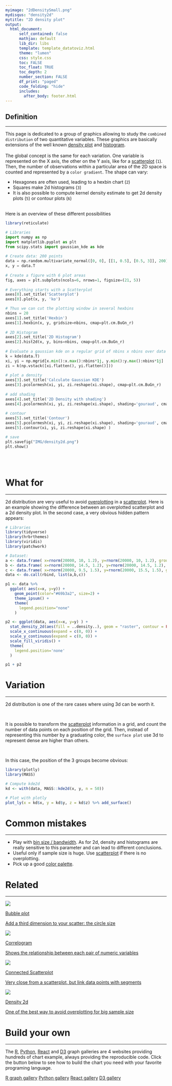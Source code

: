 ```yaml
---
myimage: "2dDensitySmall.png"
mydisqus: "density2d"
mytitle: "2D density plot"
output:
  html_document:
      self_contained: false    
      mathjax: default
      lib_dir: libs
      template: template_datatoviz.html
      theme: "lumen"
      css: style.css
      toc: FALSE
      toc_float: TRUE
      toc_depth: 2
      number_section: FALSE
      df_print: "paged"
      code_folding: "hide"
      includes: 
        after_body: footer.html
---
```



<div class="mycontent">




# Definition {#definition}
***

This page is dedicated to a group of graphics allowing to study the `combined distribution` of two quantitative variables. These graphics are basically extensions of the well known [density plot](https://www.data-to-viz.com/graph/density.html) and [histogram](https://www.data-to-viz.com/graph/histogram.html).
<br><br>
The global concept is the same for each variation. One variable is represented on the X axis, the other on the Y axis, like for a [scatterplot](https://www.data-to-viz.com/graph/scatter) (`1`). Then, the number of observations within a particular area of the 2D space is counted and represented by a `color gradient`. The shape can vary:

- Hexagones are often used, leading to a hexbin chart (`2`)
- Squares make 2d histograms (`3`)
- It is also possible to compute kernel density estimate to get 2d density plots (`5`) or contour plots (`6`)

<br>
Here is an overview of these different possibilities

```r
library(reticulate)
```

```python
# Libraries
import numpy as np
import matplotlib.pyplot as plt
from scipy.stats import gaussian_kde as kde
 
# Create data: 200 points
data = np.random.multivariate_normal([0, 0], [[1, 0.5], [0.5, 3]], 200)
x, y = data.T
 
# Create a figure with 6 plot areas
fig, axes = plt.subplots(ncols=6, nrows=1, figsize=(21, 5))
 
# Everything starts with a Scatterplot
axes[0].set_title('Scatterplot')
axes[0].plot(x, y, 'ko')

# Thus we can cut the plotting window in several hexbins
nbins = 20
axes[1].set_title('Hexbin')
axes[1].hexbin(x, y, gridsize=nbins, cmap=plt.cm.BuGn_r)
 
# 2D Histogram
axes[2].set_title('2D Histogram')
axes[2].hist2d(x, y, bins=nbins, cmap=plt.cm.BuGn_r)
 
# Evaluate a gaussian kde on a regular grid of nbins x nbins over data extents
k = kde(data.T)
xi, yi = np.mgrid[x.min():x.max():nbins*1j, y.min():y.max():nbins*1j]
zi = k(np.vstack([xi.flatten(), yi.flatten()]))
 
# plot a density
axes[3].set_title('Calculate Gaussian KDE')
axes[3].pcolormesh(xi, yi, zi.reshape(xi.shape), cmap=plt.cm.BuGn_r)
 
# add shading
axes[4].set_title('2D Density with shading')
axes[4].pcolormesh(xi, yi, zi.reshape(xi.shape), shading='gouraud', cmap=plt.cm.BuGn_r)
 
# contour
axes[5].set_title('Contour')
axes[5].pcolormesh(xi, yi, zi.reshape(xi.shape), shading='gouraud', cmap=plt.cm.BuGn_r)
axes[5].contour(xi, yi, zi.reshape(xi.shape) )

# save
plt.savefig("IMG/density2d.png")
plt.show()
```

</div>

<br><br>


<div class="mycontent">


# What for
***

2d distribution are very useful to avoid [overplotting](http://www.data-to-viz.com/caveat/overplotting.html) in a [scatterplot](https://www.data-to-viz.com/graph/scatter). Here is an example showing the difference between an overplotted scatterplot and a 2d density plot. In the second case, a very obvious hidden pattern appears:


```r
# Libraries
library(tidyverse)
library(hrbrthemes)
library(viridis)
library(patchwork)

# Dataset:
a <- data.frame( x=rnorm(20000, 10, 1.2), y=rnorm(20000, 10, 1.2), group=rep("A",20000))
b <- data.frame( x=rnorm(20000, 14.5, 1.2), y=rnorm(20000, 14.5, 1.2), group=rep("B",20000))
c <- data.frame( x=rnorm(20000, 9.5, 1.5), y=rnorm(20000, 15.5, 1.5), group=rep("C",20000))
data <- do.call(rbind, list(a,b,c))               

p1 <- data %>%
  ggplot( aes(x=x, y=y)) +
    geom_point(color="#69b3a2", size=2) +
    theme_ipsum() +
    theme(
      legend.position="none"
    )

p2 <- ggplot(data, aes(x=x, y=y) ) +
  stat_density_2d(aes(fill = ..density..), geom = "raster", contour = FALSE) +
  scale_x_continuous(expand = c(0, 0)) +
  scale_y_continuous(expand = c(0, 0)) +
  scale_fill_viridis() +
  theme(
    legend.position='none'
  )

p1 + p2
```



# Variation {#variation}
***

2d distribution is one of the rare cases where using 3d can be worth it.  

<br>

It is possible to transform the [scatterplot](https://www.data-to-viz.com/graph/scatter) information in a grid, and count the number of data points on each position of the grid. Then, instead of representing this number by a graduating color, the `surface plot` use 3d to represent dense are higher than others. 

<br>

In this case, the position of the 3 groups become obvious:

```r
library(plotly)
library(MASS)

# Compute kde2d
kd <- with(data, MASS::kde2d(x, y, n = 50))

# Plot with plotly
plot_ly(x = kd$x, y = kd$y, z = kd$z) %>% add_surface()
```


# Common mistakes {#mistake}
***

- Play with [bin size / bandwidth](http://www.data-to-viz.com/caveat/bin_size.html). As for 2d, density and histograms are really sensitive to this parameter and can lead to different conclusions.
- Useful only if sample size is huge. Use [scatterplot](https://www.data-to-viz.com/graph/scatter) if there is no overplotting.
- Pick up a good [color palette](http://www.data-to-viz.com/caveat/rainbow.html).

# Related {#related}
***

<div class="row">
  <div class="col-lg-3 col-md-6 col-sm-6">
  <a href="http://www.data-to-viz.com/graph/bubble.html" class="btn btn-primary mybtnrelated" style="margin-bottom:4px;white-space: normal !important;">
  <img  src="https://github.com/holtzy/data_to_viz/raw/master/img/section/BubblePlotSmall.png">
  <p class="mytitlerelated">Bubble plot</p>
  <p class="mytextrelated">Add a third dimension to your scatter: the circle size</p>
  </a>
  </div>
  <div class="col-lg-3 col-md-6 col-sm-6">
  <a href="http://www.data-to-viz.com/graph/correlogram.html" class="btn btn-primary mybtnrelated" style="margin-bottom:4px;white-space: normal !important;">
  <img  src="https://github.com/holtzy/data_to_viz/raw/master/img/section/CorrelogramSmall.png">
  <p class="mytitlerelated">Correlogram</p>
  <p class="mytextrelated">Shows the relationship between each pair of numeric variables</p>
  </a>
  </div>
  <div class="col-lg-3 col-md-6 col-sm-6">
  <a href="http://www.data-to-viz.com/graph/connectedscatter.html" class="btn btn-primary mybtnrelated" style="margin-bottom:4px;white-space: normal !important;">
  <img  src="https://github.com/holtzy/data_to_viz/raw/master/img/section/ScatterConnectedSmall.png">
  <p class="mytitlerelated">Connected Scatterplot</p>
  <p class="mytextrelated">Very close from a scatterplot, but link data points with segments</p>
  </a>
  </div>
  <div class="col-lg-3 col-md-6 col-sm-6">
  <a href="http://www.data-to-viz.com/graph/density2d.html" class="btn btn-primary mybtnrelated" style="margin-bottom:4px;white-space: normal !important;">
  <img  src="https://github.com/holtzy/data_to_viz/raw/master/img/section/2dDensitySmall.png">
  <p class="mytitlerelated">Density 2d</p>
  <p class="mytextrelated">One of the best way to avoid overplotting for big sample size</p>
  </a>
  </div>
</div>



# Build your own {#code}
***

The [R](https://r-graph-gallery.com/2d-density-chart.html), [Python](https:/python-graph-gallery.com/2d-density-plot/), [React](https://www.react-graph-gallery.com/2d-density-plot) and [D3](https://d3-graph-gallery.com/density2d.html) graph galleries are 4 websites providing hundreds of chart example, always providing the reproducible code. Click the button below to see how to build the chart you need with your favorite programing language.

<p>
<a href="https://r-graph-gallery.com/2d-density-chart.html" class="btn btn-primary">R graph gallery</a>
<a href="https://python-graph-gallery.com/2d-density-plot/" class="btn btn-primary">Python gallery</a>
<a href="https://www.react-graph-gallery.com/2d-density-plot" class="btn btn-primary">React gallery</a>
<a href="https://d3-graph-gallery.com/density2d.html" class="btn btn-primary">D3 gallery</a>
</p>




</div>


